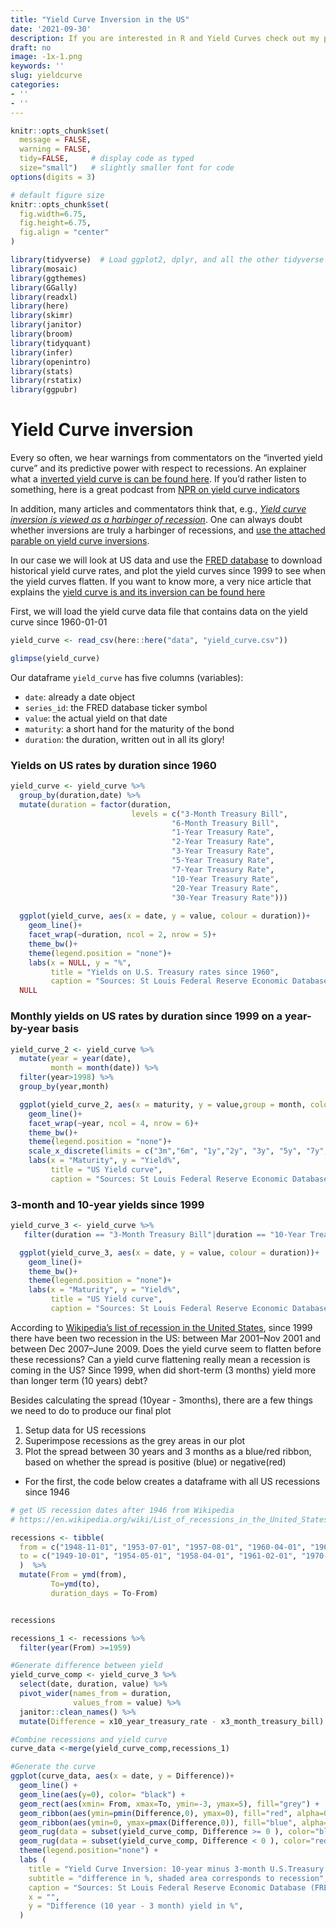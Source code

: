```yaml
---
title: "Yield Curve Inversion in the US"
date: '2021-09-30'
description: If you are interested in R and Yield Curves check out my project
draft: no
image: -1x-1.png
keywords: ''
slug: yieldcurve
categories:
- ''
- ''
---
```


```r
knitr::opts_chunk$set(
  message = FALSE, 
  warning = FALSE, 
  tidy=FALSE,     # display code as typed
  size="small")   # slightly smaller font for code
options(digits = 3)

# default figure size
knitr::opts_chunk$set(
  fig.width=6.75, 
  fig.height=6.75,
  fig.align = "center"
)
```

```r
library(tidyverse)  # Load ggplot2, dplyr, and all the other tidyverse packages
library(mosaic)
library(ggthemes)
library(GGally)
library(readxl)
library(here)
library(skimr)
library(janitor)
library(broom)
library(tidyquant)
library(infer)
library(openintro)
library(stats)
library(rstatix)
library(ggpubr)
```

# Yield Curve inversion

Every so often, we hear warnings from commentators on the "inverted yield curve" and its predictive power with respect to recessions. An explainer what a [inverted yield curve is can be found here](https://www.reuters.com/article/us-usa-economy-yieldcurve-explainer/explainer-what-is-an-inverted-yield-curve-idUSKBN1O50GA). If you'd rather listen to something, here is a great podcast from [NPR on yield curve indicators](https://www.podbean.com/media/share/dir-4zgj9-6aefd11)

In addition, many articles and commentators think that, e.g., [*Yield curve inversion is viewed as a harbinger of recession*](https://www.bloomberg.com/news/articles/2019-08-14/u-k-yield-curve-inverts-for-first-time-since-financial-crisis). One can always doubt whether inversions are truly a harbinger of recessions, and [use the attached parable on yield curve inversions](https://twitter.com/5_min_macro/status/1161627360946511873).

In our case we will look at US data and use the [FRED database](https://fred.stlouisfed.org/) to download historical yield curve rates, and plot the yield curves since 1999 to see when the yield curves flatten. If you want to know more, a very nice article that explains the [yield curve is and its inversion can be found here](https://fredblog.stlouisfed.org/2018/10/the-data-behind-the-fear-of-yield-curve-inversions/)

First, we will load the yield curve data file that contains data on the yield curve since 1960-01-01

```r

yield_curve <- read_csv(here::here("data", "yield_curve.csv"))

glimpse(yield_curve)
```

Our dataframe `yield_curve` has five columns (variables):

-   `date`: already a date object
-   `series_id`: the FRED database ticker symbol
-   `value`: the actual yield on that date
-   `maturity`: a short hand for the maturity of the bond
-   `duration`: the duration, written out in all its glory!


### Yields on US rates by duration since 1960

```r
yield_curve <- yield_curve %>% 
  group_by(duration,date) %>% 
  mutate(duration = factor(duration,
                           levels = c("3-Month Treasury Bill",
                                    "6-Month Treasury Bill",
                                    "1-Year Treasury Rate",
                                    "2-Year Treasury Rate",
                                    "3-Year Treasury Rate",
                                    "5-Year Treasury Rate",
                                    "7-Year Treasury Rate",
                                    "10-Year Treasury Rate",
                                    "20-Year Treasury Rate",
                                    "30-Year Treasury Rate"))) 
  
  ggplot(yield_curve, aes(x = date, y = value, colour = duration))+
    geom_line()+
    facet_wrap(~duration, ncol = 2, nrow = 5)+
    theme_bw()+
    theme(legend.position = "none")+
    labs(x = NULL, y = "%",
         title = "Yields on U.S. Treasury rates since 1960",
         caption = "Sources: St Louis Federal Reserve Economic Database (FRED)")+
  NULL
```

### Monthly yields on US rates by duration since 1999 on a year-by-year basis

```r
yield_curve_2 <- yield_curve %>% 
  mutate(year = year(date),
         month = month(date)) %>% 
  filter(year>1998) %>% 
  group_by(year,month)

  ggplot(yield_curve_2, aes(x = maturity, y = value,group = month, color = year))+
    geom_line()+
    facet_wrap(~year, ncol = 4, nrow = 6)+
    theme_bw()+
    theme(legend.position = "none")+
    scale_x_discrete(limits = c("3m","6m", "1y","2y", "3y", "5y", "7y", "10y", "20y", "30y")) +
    labs(x = "Maturity", y = "Yield%",
         title = "US Yield curve",
         caption = "Sources: St Louis Federal Reserve Economic Database (FRED)")
```

### 3-month and 10-year yields since 1999

```r
yield_curve_3 <- yield_curve %>% 
   filter(duration == "3-Month Treasury Bill"|duration == "10-Year Treasury Rate")

  ggplot(yield_curve_3, aes(x = date, y = value, colour = duration))+
    geom_line()+
    theme_bw()+
    theme(legend.position = "none")+
    labs(x = "Maturity", y = "Yield%",
         title = "US Yield curve",
         caption = "Sources: St Louis Federal Reserve Economic Database (FRED)")
```

According to [Wikipedia's list of recession in the United States](https://en.wikipedia.org/wiki/List_of_recessions_in_the_United_States), since 1999 there have been two recession in the US: between Mar 2001--Nov 2001 and between Dec 2007--June 2009. Does the yield curve seem to flatten before these recessions? Can a yield curve flattening really mean a recession is coming in the US? Since 1999, when did short-term (3 months) yield more than longer term (10 years) debt?

Besides calculating the spread (10year - 3months), there are a few things we need to do to produce our final plot

1.  Setup data for US recessions
2.  Superimpose recessions as the grey areas in our plot
3.  Plot the spread between 30 years and 3 months as a blue/red ribbon, based on whether the spread is positive (blue) or negative(red)

-   For the first, the code below creates a dataframe with all US recessions since 1946

```r

# get US recession dates after 1946 from Wikipedia 
# https://en.wikipedia.org/wiki/List_of_recessions_in_the_United_States

recessions <- tibble(
  from = c("1948-11-01", "1953-07-01", "1957-08-01", "1960-04-01", "1969-12-01", "1973-11-01", "1980-01-01","1981-07-01", "1990-07-01", "2001-03-01", "2007-12-01","2020-02-01"),  
  to = c("1949-10-01", "1954-05-01", "1958-04-01", "1961-02-01", "1970-11-01", "1975-03-01", "1980-07-01", "1982-11-01", "1991-03-01", "2001-11-01", "2009-06-01", "2020-04-30") 
  )  %>% 
  mutate(From = ymd(from), 
         To=ymd(to),
         duration_days = To-From)


recessions
```

```r
recessions_1 <- recessions %>% 
  filter(year(From) >=1959)

#Generate difference between yield
yield_curve_comp <- yield_curve_3 %>% 
  select(date, duration, value) %>% 
  pivot_wider(names_from = duration,
              values_from = value) %>% 
  janitor::clean_names() %>% 
  mutate(Difference = x10_year_treasury_rate - x3_month_treasury_bill)

#Combine recessions and yield curve
curve_data <-merge(yield_curve_comp,recessions_1)

#Generate the curve
ggplot(curve_data, aes(x = date, y = Difference))+
  geom_line() +
  geom_line(aes(y=0), color= "black") +
  geom_rect(aes(xmin= From, xmax=To, ymin=-3, ymax=5), fill="grey") +
  geom_ribbon(aes(ymin=pmin(Difference,0), ymax=0), fill="red", alpha=0.2) +
  geom_ribbon(aes(ymin=0, ymax=pmax(Difference,0)), fill="blue", alpha=0.2) +
  geom_rug(data = subset(yield_curve_comp, Difference >= 0 ), color="blue") +
  geom_rug(data = subset(yield_curve_comp, Difference < 0 ), color="red") +
  theme(legend.position="none") +
  labs (
    title = "Yield Curve Inversion: 10-year minus 3-month U.S.Treasury rates",
    subtitle = "difference in %, shaded area corresponds to recession",
    caption = "Sources: St Louis Federal Reserve Economic Database (FRED)",
    x = "", 
    y = "Difference (10 year - 3 month) yield in %",
  ) 

  
```
